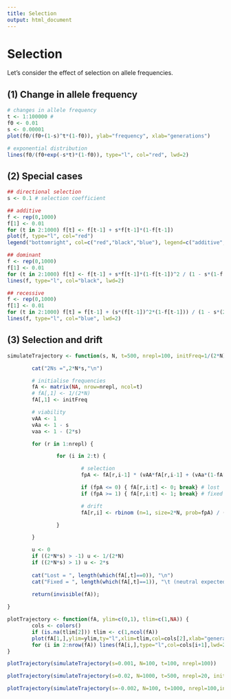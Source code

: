 ```yaml
---
title: Selection
output: html_document
---
```


# Selection

Let's consider the effect of selection on allele frequencies.

## (1) Change in allele frequency

```r
# changes in allele frequency
t <- 1:100000 #
f0 <- 0.01
s <- 0.00001
plot(f0/(f0+(1-s)^t*(1-f0)), ylab="frequency", xlab="generations")

# exponential distribution
lines(f0/(f0+exp(-s*t)*(1-f0)), type="l", col="red", lwd=2)
```

## (2) Special cases

```r
## directional selection
s <- 0.1 # selection coefficient

## additive
f <- rep(0,1000)
f[1] <- 0.01
for (t in 2:1000) f[t] <- f[t-1] + s*f[t-1]*(1-f[t-1])
plot(f, type="l", col="red")
legend("bottomright", col=c("red","black","blue"), legend=c("additive", "dominant", "recessive"), lty=1, lwd=2)

## dominant
f <- rep(0,1000)
f[1] <- 0.01
for (t in 2:1000) f[t] <- f[t-1] + s*f[t-1]*(1-f[t-1])^2 / (1 - s*(1-f[t-1]^2))
lines(f, type="l", col="black", lwd=2)

## recessive
f <- rep(0,1000)
f[1] <- 0.01
for (t in 2:1000) f[t] = f[t-1] + (s*(f[t-1])^2*(1-f[t-1])) / (1 - s*(2*f[t-1]*(1-f[t-1]) + (1-f[t-1])^2))
lines(f, type="l", col="blue", lwd=2)
```

## (3) Selection and drift

```r
simulateTrajectory <- function(s, N, t=500, nrepl=100, initFreq=1/(2*N)) {

        cat("2Ns =",2*N*s,"\n")

        # initialise frequencies
        fA <- matrix(NA, nrow=nrepl, ncol=t)
        # fA[,1] <- 1/(2*N)
        fA[,1] <- initFreq

        # viability
        vAA <- 1
        vAa <- 1 - s
        vaa <- 1 - (2*s)

        for (r in 1:nrepl) {

                for (i in 2:t) {

                        # selection
                        fpA <- fA[r,i-1] * (vAA*fA[r,i-1] + (vAa*(1-fA[r,i-1]))) / (vAA*fA[r,i-1]^2 + 2*vAa*fA[r,i-1]*(1-fA[r,i-1]) + vaa*(1-fA[r,i-1])^2)

                        if (fpA <= 0) { fA[r,i:t] <- 0; break} # lost
                        if (fpA >= 1) { fA[r,i:t] <- 1; break} # fixed

                        # drift
                        fA[r,i] <- rbinom (n=1, size=2*N, prob=fpA) / (2*N)

                }

        }

        u <- 0
        if ((2*N*s) > -1) u <- 1/(2*N)
        if ((2*N*s) > 1) u <- 2*s
    
        cat("Lost = ", length(which(fA[,t]==0)), "\n")
        cat("Fixed = ", length(which(fA[,t]==1)), "\t (neutral expected = ", (u*nrepl), ")\n")
    
        return(invisible(fA));

}
```

```r
plotTrajectory <- function(fA, ylim=c(0,1), tlim=c(1,NA)) {
        cols <- colors()
        if (is.na(tlim[2])) tlim <- c(1,ncol(fA))
        plot(fA[1,],ylim=ylim,ty="l",xlim=tlim,col=cols[2],xlab="generations",ylab="frequency",lwd=2)
        for (i in 2:nrow(fA)) lines(fA[i,],type="l",col=cols[i+1],lwd=2)
}
```

```r
plotTrajectory(simulateTrajectory(s=0.001, N=100, t=100, nrepl=100))
```

```r
plotTrajectory(simulateTrajectory(s=0.02, N=1000, t=500, nrepl=20, initFreq=0.1))
```

```r
plotTrajectory(simulateTrajectory(s=-0.002, N=100, t=1000, nrepl=100,initFreq=0.9))
```

